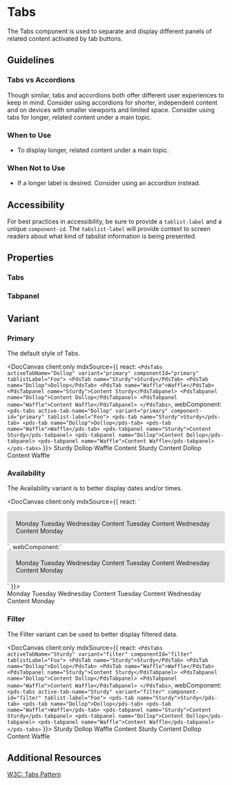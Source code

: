 
# Tabs

The Tabs component is used to separate and display different panels of related content activated by tab buttons.

## Guidelines

### Tabs vs Accordions

Though similar, tabs and accordions both offer different user experiences to keep in mind. Consider using accordions for shorter, independent content and on devices with smaller viewports and limited space. Consider using tabs for longer, related content under a main topic.

### When to Use

- To display longer, related content under a main topic.

### When Not to Use

- If a longer label is desired. Consider using an accordion instead.

## Accessibility

For best practices in accessibility, be sure to provide a `tablist-label` and a unique `component-id`. The `tabslist-label` will provide context to screen readers about what kind of tabslist information is being presented.

## Properties

<DocArgsTable componentName='pds-tabs' docSource={components} />

### Tabs

<DocArgsTable componentName='pds-tab' docSource={components} />

### Tabpanel

<DocArgsTable componentName='pds-tabpanel' docSource={components} />

## Variant

### Primary

The default style of Tabs.

<DocCanvas client:only mdxSource={{
  react: `
  <PdsTabs activeTabName="Dollop" variant="primary" componentId="primary" tablistLabel="Foo">
    <PdsTab name="Sturdy">Sturdy</PdsTab>
    <PdsTab name="Dollop">Dollop</PdsTab>
    <PdsTab name="Waffle">Waffle</PdsTab>
    <PdsTabpanel name="Sturdy">Content Sturdy</PdsTabpanel>
    <PdsTabpanel name="Dollop">Content Dollop</PdsTabpanel>
    <PdsTabpanel name="Waffle">Content Waffle</PdsTabpanel>
  </PdsTabs>
`,
  webComponent: `
  <pds-tabs active-tab-name="Dollop" variant="primary" component-id="primary" tablist-label="Foo">
    <pds-tab name="Sturdy">Sturdy</pds-tab>
    <pds-tab name="Dollop">Dollop</pds-tab>
    <pds-tab name="Waffle">Waffle</pds-tab>
    <pds-tabpanel name="Sturdy">Content Sturdy</pds-tabpanel>
    <pds-tabpanel name="Dollop">Content Dollop</pds-tabpanel>
    <pds-tabpanel name="Waffle">Content Waffle</pds-tabpanel>
  </pds-tabs>
`
}}>
  <pds-tabs active-tab-name="Dollop" variant="primary" component-id="primary" tablist-label="Foo">
    <pds-tab name="Sturdy">Sturdy</pds-tab>
    <pds-tab name="Dollop">Dollop</pds-tab>
    <pds-tab name="Waffle">Waffle</pds-tab>
    <pds-tabpanel name="Sturdy">Content Sturdy</pds-tabpanel>
    <pds-tabpanel name="Dollop">Content Dollop</pds-tabpanel>
    <pds-tabpanel name="Waffle">Content Waffle</pds-tabpanel>
  </pds-tabs>
</DocCanvas>

### Availability

The Availability variant is to better display dates and/or times.

<DocCanvas client:only mdxSource={{
  react: `
  <div style="background-color: #ddd; padding: 20px;">
    <PdsTabs activeTabName="tuesday" variant="availability" componentId="availability" tablistLabel="Foo">
      <PdsTab name="monday">Monday</PdsTab>
      <PdsTab name="tuesday">Tuesday</PdsTab>
      <PdsTab name="wednesday">Wednesday</PdsTab>
      <PdsTabpanel name="tuesday">Content Tuesday</PdsTabpanel>
      <PdsTabpanel name="wednesday">Content Wednesday</PdsTabpanel>
      <PdsTabpanel name="monday">Content Monday</PdsTabpanel>
    </PdsTabs>
  </div>
`,
  webComponent:`
  <div style="background-color: #ddd; padding: 20px;">
    <pds-tabs active-tab-name="tuesday" variant="availability" component-id="availability" tablist-label="Foo">
      <pds-tab name="monday">Monday</pds-tab>
      <pds-tab name="tuesday">Tuesday</pds-tab>
      <pds-tab name="wednesday">Wednesday</pds-tab>
      <pds-tabpanel name="tuesday">Content Tuesday</pds-tabpanel>
      <pds-tabpanel name="wednesday">Content Wednesday</pds-tabpanel>
      <pds-tabpanel name="monday">Content Monday</pds-tabpanel>
    </pds-tabs>
  </div>
`
}}>
  <div style={{backgroundColor: '#ddd', padding: '20px'}}>
    <pds-tabs active-tab-name="tuesday" variant="availability" component-id="availability" tablist-label="Foo">
      <pds-tab name="monday">Monday</pds-tab>
      <pds-tab name="tuesday">Tuesday</pds-tab>
      <pds-tab name="wednesday">Wednesday</pds-tab>
      <pds-tabpanel name="tuesday">Content Tuesday</pds-tabpanel>
      <pds-tabpanel name="wednesday">Content Wednesday</pds-tabpanel>
      <pds-tabpanel name="monday">Content Monday</pds-tabpanel>
    </pds-tabs>
  </div>
</DocCanvas>

### Filter

The Filter variant can be used to better display filtered data.

<DocCanvas client:only mdxSource={{
  react: `
  <PdsTabs activeTabName="Sturdy" variant="filter" componentId="filter" tablistLabel="Foo">
    <PdsTab name="Sturdy">Sturdy</PdsTab>
    <PdsTab name="Dollop">Dollop</PdsTab>
    <PdsTab name="Waffle">Waffle</PdsTab>
    <PdsTabpanel name="Sturdy">Content Sturdy</PdsTabpanel>
    <PdsTabpanel name="Dollop">Content Dollop</PdsTabpanel>
    <PdsTabpanel name="Waffle">Content Waffle</PdsTabpanel>
  </PdsTabs>
`,
  webComponent: `
  <pds-tabs active-tab-name="Sturdy" variant="filter" component-id="filter" tablist-label="Foo">
    <pds-tab name="Sturdy">Sturdy</pds-tab>
    <pds-tab name="Dollop">Dollop</pds-tab>
    <pds-tab name="Waffle">Waffle</pds-tab>
    <pds-tabpanel name="Sturdy">Content Sturdy</pds-tabpanel>
    <pds-tabpanel name="Dollop">Content Dollop</pds-tabpanel>
    <pds-tabpanel name="Waffle">Content Waffle</pds-tabpanel>
  </pds-tabs>
`
}}>
  <pds-tabs active-tab-name="Sturdy" variant="filter" component-id="filter" tablist-label="Foo">
    <pds-tab name="Sturdy">Sturdy</pds-tab>
    <pds-tab name="Dollop">Dollop</pds-tab>
    <pds-tab name="Waffle">Waffle</pds-tab>
    <pds-tabpanel name="Sturdy">Content Sturdy</pds-tabpanel>
    <pds-tabpanel name="Dollop">Content Dollop</pds-tabpanel>
    <pds-tabpanel name="Waffle">Content Waffle</pds-tabpanel>
  </pds-tabs>
</DocCanvas>

## Additional Resources

[W3C: Tabs Pattern](https://www.w3.org/WAI/ARIA/apg/patterns/tabs/)
